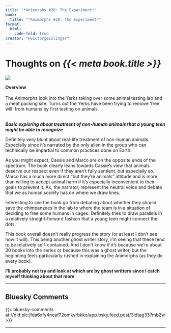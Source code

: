 ```yaml
---
title: "*Animorphs #28: The Experiment*"
book:
  title: "*Animorphs #28: The Experiment*"
format:
  html:
    code-fold: true
creator: "@victorgeislinger"
---
```


# Thoughts on *{{< meta book.title >}}*

::: {layout="[30,70]"}
![](https://books.google.com/books/content?id=d2YwDwAAQBAJ&printsec=frontcover&img=2)

**Overview** <br/>
<br/>
The Animorphs look into the Yerks taking over some animal testing lab and a
meat packing site. Turns out the Yerks have been trying to remove 'free will'
from humans by first testing on animals.
<br/>
<br/>


:::


***Basic exploring about treatment of non-human animals that a young teen might be able to recognize***

Definitely very blunt about real-life treatment of non-human animals. Especially
since it's narrated by the only alien in the group who can technically be
impartial to common practices done on Earth.

As you might expect, Cassie and Marco are on the opposite ends of the spectrum.
The book clearly leans towards Cassie's view that animals deserve our respect
even if they aren't fully sentient, but especially so. Marco has a much more
direct "but they're animals" attitude and is more than willing to accept animal
harm if it's especially inconvenient to their goals to prevent it. Ax, the
narrator, represent the neutral voice and debate that we as human society has
on where we draw lines.

Interesting to see the book go from debating about whether they should save
the chimpanzees in the lab to where the team is in a situation of deciding to
free some humans in cages. Definitely tries to draw parallels in a relatively
straight-forward fashion that a young teen might connect the dots.

This book overall doesn't really progress the story (or at least I don't see how
it will). This being another ghost writer story, I'm seeing that these tend to
be relatively self-contained. And I don't know if it's because we're about 30
books into the series or because this was a ghost writer, but the beginning
feels particularly rushed in explaining the Animorphs (as they do every book).


**I'll probably not try and look at which are by ghost writters since I catch myself thinking about that more**


--- 

:::{.callout-note icon=false}

## Bluesky Comments

{{< bluesky-comments at://did:plc:jfda6xfy4ncaf72omkvrbkko/app.bsky.feed.post/3ldtag337mb2w >}}


:::
---